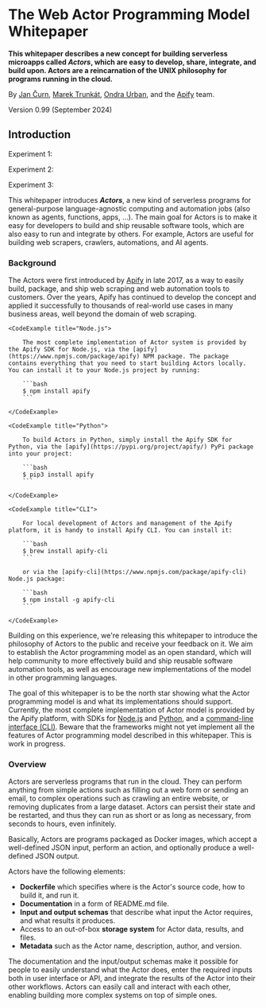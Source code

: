 
# The Web Actor Programming Model Whitepaper

**This whitepaper describes a new concept for building serverless microapps called **_Actors_**, which are easy to develop, share, integrate, and build upon. Actors are a reincarnation of the UNIX philosophy for programs running in the cloud.**

By [Jan Čurn](https://apify.com/jancurn), [Marek Trunkát](https://apify.com/mtrunkat), [Ondra Urban](https://apify.com/mnmkng), and the [Apify](https://apify.com/store) team.

Version 0.99 (September 2024)

## Introduction

Experiment 1:

<WebGPUExperiment id="exp1" />

Experiment 2:

<WebGPUExperiment id="exp2" />

Experiment 3:

<WebGPUExperiment id="exp3" />

This whitepaper introduces **_Actors_**, a new kind of serverless programs for general-purpose language-agnostic computing and automation jobs (also known as agents, functions, apps, ...). The main goal for Actors is to make it easy for developers to build and ship reusable software tools, which are also easy to run and integrate by others. For example, Actors are useful for building web scrapers, crawlers, automations, and AI agents.

### Background

The Actors were first introduced by [Apify](https://apify.com/) in late 2017, as a way to easily build, package, and ship web scraping and web automation tools to customers. Over the years, Apify has continued to develop the concept and applied it successfully to thousands of real-world use cases in many business areas, well beyond the domain of web scraping.

<CodeSwitcher>

    <CodeExample title="Node.js">

        The most complete implementation of Actor system is provided by the Apify SDK for Node.js, via the [apify](https://www.npmjs.com/package/apify) NPM package. The package contains everything that you need to start building Actors locally. You can install it to your Node.js project by running:

        ```bash
        $ npm install apify
        ```

    </CodeExample>

    <CodeExample title="Python">

        To build Actors in Python, simply install the Apify SDK for Python, via the [apify](https://pypi.org/project/apify/) PyPi package into your project:

        ```bash
        $ pip3 install apify
        ```

    </CodeExample>

    <CodeExample title="CLI">

        For local development of Actors and management of the Apify platform, it is handy to install Apify CLI. You can install it:

        ```bash
        $ brew install apify-cli
        ```

        or via the [apify-cli](https://www.npmjs.com/package/apify-cli) Node.js package:

        ```bash
        $ npm install -g apify-cli
        ```

    </CodeExample>

</CodeSwitcher>

Building on this experience, we're releasing this whitepaper to introduce the philosophy of Actors to the public and receive your feedback on it. We aim to establish the Actor programming model as an open standard, which will help community to more effectively build and ship reusable software automation tools, as well as encourage new implementations of the model in other programming languages.

The goal of this whitepaper is to be the north star showing what the Actor programming model is and what its implementations should support. Currently, the most complete implementation of Actor model is provided by the Apify platform, with SDKs for [Node.js](https://sdk.apify.com/) and [Python](https://pypi.org/project/apify/), and a [command-line interface (CLI)](https://docs.apify.com/cli). Beware that the frameworks might not yet implement all the features of Actor programming model described in this whitepaper. This is work in progress.

### Overview

Actors are serverless programs that run in the cloud. They can perform anything from simple actions such as filling out a web form or sending an email, to complex operations such as crawling an entire website, or removing duplicates from a large dataset. Actors can persist their state and be restarted, and thus they can run as short or as long as necessary, from seconds to hours, even infinitely.

Basically, Actors are programs packaged as Docker images, which accept a well-defined JSON input, perform an action, and optionally produce a well-defined JSON output.

Actors have the following elements:

- **Dockerfile** which specifies where is the Actor's source code, how to build it, and run it.
- **Documentation** in a form of README.md file.
- **Input and output schemas** that describe what input the Actor requires, and what results it produces.
- Access to an out-of-box **storage system** for Actor data, results, and files.
- **Metadata** such as the Actor name, description, author, and version.

The documentation and the input/output schemas make it possible for people to easily understand what the Actor does, enter the required inputs both in user interface or API, and integrate the results of the Actor into their other workflows. Actors can easily call and interact with each other, enabling building more complex systems on top of simple ones.
